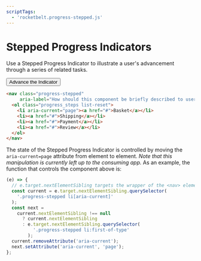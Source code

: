 ```yaml
---
scriptTags:
  - 'rocketbelt.progress-stepped.js'
---
```


# Stepped Progress Indicators


Use a Stepped Progress Indicator to illustrate a user's advancement through a
series of related tasks.

<button
  className="button button-minimal"
  onClick={advanceIndicator}>Advance the Indicator</button>

```html
<nav class="progress-stepped"
     aria-label="How should this component be briefly described to users of assistive technology?">
  <ol class="progress_steps list-reset">
    <li aria-current="page"><a href="#">Basket</a></li>
    <li><a href="#">Shipping</a></li>
    <li><a href="#">Payment</a></li>
    <li><a href="#">Review</a></li>
  </ol>
</nav>
```
The state of the Stepped Progress Indicator is controlled by moving the
`aria-current=page` attribute from element to element. *Note that this
manipulation is currently left up to the consuming app.* As an example, the
function that controls the component above is:

```js code-only
(e) => {
  // e.target.nextElementSibling targets the wrapper of the <nav> element.
  const current = e.target.nextElementSibling.querySelector(
    '.progress-stepped li[aria-current]'
  );
  const next =
    current.nextElementSibling !== null
      ? current.nextElementSibling
      : e.target.nextElementSibling.querySelector(
          '.progress-stepped li:first-of-type'
        );
  current.removeAttribute('aria-current');
  next.setAttribute('aria-current', 'page');
};
```
